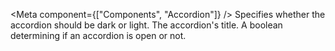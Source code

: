 
<Meta
  component={["Components", "Accordion"]}
/>
<PropsTable>
  <PropsTableRow value="dark" type="boolean" default="false" optional>
    Specifies whether the accordion should be dark or light.
  </PropsTableRow>
  <PropsTableRow value="title" type="string" required>
    The accordion's title.
  </PropsTableRow>
  <PropsTableRow value="open" type="boolean" default="false" optional>
    A boolean determining if an accordion is open or not.
  </PropsTableRow>
</PropsTable>
<ExampleLoader example="Accordion.tsx" />
